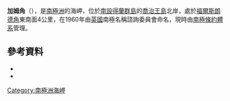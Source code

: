 {{coord|61|55|S|58|0|W|source:GNIS|display=title}}

'''加姆角'''（{{lang-en|Gam Point}}），是[[南極洲|南極洲]]的海岬，位於[[南設得蘭群島|南設得蘭群島]]的[[喬治王島|喬治王島]]北岸，處於[[福爾斯朗德角|福爾斯朗德角]]東南面4公里，在1960年由[[英國|英國]]南極名稱諮詢委員會命名，現時由[[南極條約體系|南極條約體系]]管理。

==參考資料==
*{{cite gnis | type = antarid | id = 5453| name = Gam Point | accessdate = 2012-04-16}}
*{{usgs-gazetteer|id=5453}}

{{Antarctica-geo-stub}}
[[Category:南極洲海岬|Category:南極洲海岬]]